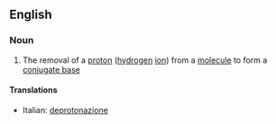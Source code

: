 ==English==

===Noun===
{{wikipedia}}
{{en-noun}}

#{{chemistry}} The removal of a [[proton]] ([[hydrogen]] [[ion]]) from a [[molecule]] to form a [[conjugate base]]

====Translations====
{{top}}
*Italian: [[deprotonazione]] {{f}}
{{mid}}

{{bottom}}